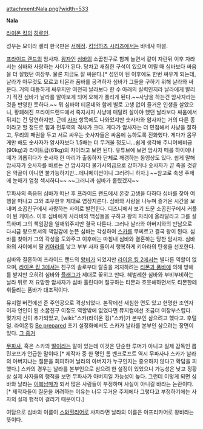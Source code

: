 attachment:Nala.png?width=533

'''Nala'''

[[라이온 킹]]의 [[히로인]].

성우는 모이라 켈리 한국판은 [[서혜정]]. [[킹덤하츠 시리즈]]에서는 바네사 마셜.

[[프라이드 랜드]]의 암사자. [[왕자]]인 [[심바]]의 소꿉친구로 함께 놀면서 같이 자란뒤 이후 자라서는 심바와 사랑하는 사이가 된다. 당차고 새침한 구석이 있으며 어릴 때 심바보다 싸움을 더 잘했던 여장부. 물론 지금도 잘 싸운다.[* 성인이 된 이후에도 한번 싸우게 되는데, 날라가 아무것도 모르고 티몬과 품바를 공격하자 심바가 그들을 구하기 위해 날라와 싸운다. 거의 대등하게 싸우지만 여전히 날라보다 한 수 아래의 실력인지라 날라에게 발리기 직전 심바가 날라를 알아보게 되어 오해가 풀리게 된다.~~사냥을 하는건 암사자라는 것을 반영한 듯하다.~~ 뭐 심바야 티몬네와 함께 별로 고생 없이 즐거운 인생을 살았으니, 황폐해진 프라이드랜드에서 죽자사자 사냥에 매달려 살아야 했던 날라보다 싸움에서 뒤지는 건 당연하지만. 근데 [[사자]] 항목에도 나와있지만 숫사자와 암사자는 거의 다른 종이라고 할 정도로 힘과 전투력의 격차가 크다. 게다가 암사자는 더 민첩해서 사냥을 잘하고, 무리의 패권을 두고 서로 싸우는 숫사자들은 싸움에 능하도록 진화했다. 게다가 몸무게만 해도 숫사자가 암사자보다 1.5배는 더 무거울 정도니...쉽게 생각해 주니어헤비급(90kg)과 라이트급(61kg)의 차이라고 보면 된다. 유튜브에 보면 암사자 떼를 하이에나 떼가 괴롭히다가 숫사자 한 마리가 출동하자 단체로 깨갱하는 동영상도 있다. 쉽게 말해 암사자가 숫사자를 바르는 건 암사자다 불가사의급으로 강하거나 숫사자가 곧 죽을 것같은 약골이 아니면 불가능하지만...에니메이션이니 그러려니 하자.] ~~참고로 축생 주제에 눈매가 엄청 섹시하다~~ ~~그러니까 심바가 홀렸겠지~~

무파사의 죽음뒤 심바가 떠난 후 프라이드 랜드에서 온갖 고생을 다하다 심바를 찾아 여행을 떠나고 그와 조우한후 제대로 염장지른다. 심바와 사랑을 나누며 즐거운 시간을 보내며 소꿉친구에서 사랑하는 사이로 발전한다. 디즈니에서 보기 드문 소꿉친구에서 커플이 된 케이스. 이후 심바에게 사라비와 백성들을 구하고 왕의 자리에 올라달라고 그를 설득하며 그의 책임감을 일깨워주지만 결국 다툰다. 그러나 날라와 아버지와의 만남으로 다시금 왕으로서의 책임감에 눈뜬 심바는 각성하여 [[스카(라이온 킹)|스카]]를 무찌르고 결국 왕이 된다. 심바를 찾아가 그의 각성을 도와주고 이후에는 마침내 심바와 결혼하는 당찬 암사자. 심바와의 사이에서 딸 [[키아라(라이온 킹 2)|키아라]]를 낳고 부부 사자 둘이서 행복하게 키아라의 탄생을 선포한다.

심바와 결혼하여 프라이드 랜드의 [[왕비]]가 되었지만 [[라이온 킹 2]]에서는 별다른 역할이 없으며, [[라이온 킹 3]]에서는 친구의 솔로부대 탈출을 저지하려는 [[티몬과 품바]]에 의해 방해를 받지만 오히려 심바와 [[플래그]]가 제대로 꽂히고 만다. 헤벌레한 심바와 부비부비하는 날라 뒤로 저 요망한 암사자가 심바 홀린다며 절규하는 티몬과 흐뭇해하면서도 티몬한테 휘둘리는 품바가 대조적이다.

뮤지컬 버전에선 준 주인공으로 격상되었다. 본작에선 새침한 면도 있고 현명한 조언자이자 연인이 된 소꿉친구 이정도 역할밖에 없었다면 뮤지컬에선 조금더 여장부스럽다. 몇가지 신이 추가되었고, [wiki:"스카(라이온 킹)"스카]가 본부인 삼으려고 했다고. 후덜덜. 라이온킹 [[Be prepared]] 초기 설정화에서도 스카가 날라를 본부인 삼으려는 장면이 있다. [http://www.youtube.com/embed/I0WATOVmLtQ 그 증거]

[[무파사]], 혹은 스카의 [[딸]]이라는 말이 있는데 이것은 단순한 루머가 아니고 실제 감독인 롭 민코프가 언급한 말이다.[* 제작자 중 한 명인 톰 벤크로프트 역시 무파사나 스카가 날라의 아버지냐는 질문을 회피하며 날라의 아버지가 누구인지는 중요하지 않다고 확답을 피했다.] 스카의 경우는 날라를 본부인으로 삼으려 한 설정이 있었으니 가능성은 낮고 정황상 실제 사자들의 행적을 보면 무파사가 아버지일 가능성이 높다. 그런데 이렇게 되면 심바와 날라는 [[이복형제|이복남매]]가 되서 많은 사람들이 부정하며 사실이 아니길 바라는 논란이다.[* 제작자들이 질문을 꺼려하는 이유는 너무 무거운 주제에다 그렇다고 부정하기에는 사자의 실제 행적이 걸리기 때문이다.]        

여담으로 심바의 이름이 [[스와힐리어]]로 사자라면 날라의 이름은 아프리카어로 왕비라는 뜻이다.

